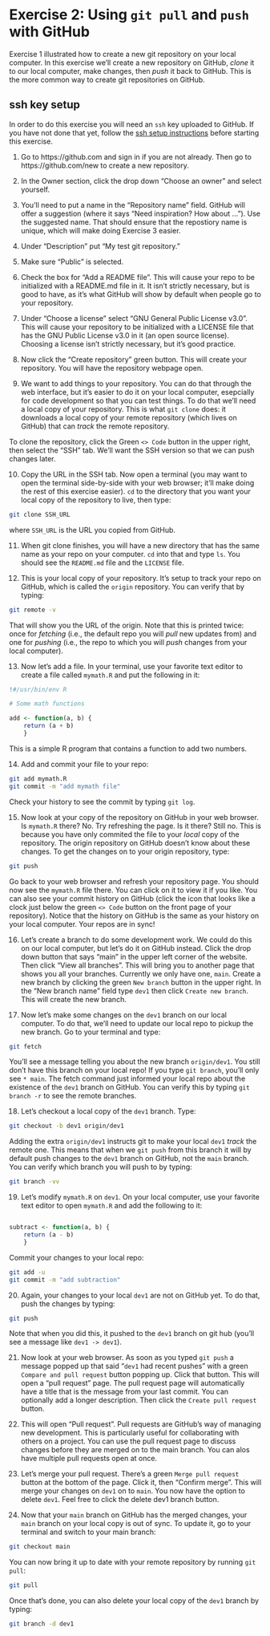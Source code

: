 # Exercise 2: Using `git pull` and `push` with GitHub

Exercise 1 illustrated how to create a new git repository on your local computer. In this exercise we'll create a new repository on GitHub, *clone* it to our local computer, make changes, then *push* it back to GitHub. This is the more common way to create git repositories on GitHub.

::: {.callout-important}
## ssh key setup
In order to do this exercise you will need an `ssh` key uploaded to GitHub. If you have not done that yet, follow the [ssh setup instructions](ssh_setup.qmd) before starting this exercise.
:::

1. Go to https://github.com and sign in if you are not already. Then go to https://github.com/new to create a new repository.

2. In the Owner section, click the drop down "Choose an owner" and select yourself.

3. You'll need to put a name in the "Repository name" field. GitHub will offer a suggestion (where it says "Need inspiration? How about ..."). Use the suggested name. That should ensure that the repostiory name is unique, which will make doing Exercise 3 easier.

4. Under "Description" put "My test git repository."

5. Make sure "Public" is selected.

6. Check the box for "Add a README file". This will cause your repo to be initialized with a README.md file in it. It isn't strictly necessary, but is good to have, as it's what GitHub will show by default when people go to your repository.

7. Under "Choose a license" select "GNU General Public License v3.0". This will cause your repository to be initialized with a LICENSE file that has the GNU Public License v3.0 in it (an open source license). Choosing a license isn't strictly necessary, but it's good practice.

8. Now click the "Create repository" green button. This will create your repository. You will have the repository webpage open.

9. We want to add things to your repository. You can do that through the web interface, but it's easier to do it on your local computer, esepcially for code development so that you can test things. To do that we'll need a local copy of your repository. This is what `git clone` does: it downloads a local copy of your remote repository (which lives on GitHub) that can *track* the remote repository.

To clone the repository, click the Green `<> Code` button in the upper right, then select the "SSH" tab. We'll want the SSH version so that we can push changes later.

10. Copy the URL in the SSH tab. Now open a terminal (you may want to open the terminal side-by-side with your web browser; it'll make doing the rest of this exercise easier). `cd` to the directory that you want your local copy of the repository to live, then type:
```bash
git clone SSH_URL
```
where `SSH_URL` is the URL you copied from GitHub.

11. When git clone finishes, you will have a new directory that has the same name as your repo on your computer. `cd` into that and type `ls`. You should see the `README.md` file and the `LICENSE` file.

12. This is your local copy of your repository. It's setup to track your repo on GitHub, which is called the `origin` repository. You can verify that by typing:
```bash
git remote -v
```
That will show you the URL of the origin. Note that this is printed twice: once for *fetching* (i.e., the default repo you will *pull* new updates from) and one for *pushing* (i.e., the repo to which you will *push* changes from your local computer).

13. Now let's add a file. In your terminal, use your favorite text editor to create a file called `mymath.R` and put the following in it:
```R
!#/usr/bin/env R

# Some math functions

add <- function(a, b) {
    return (a + b)
    }
```

This is a simple R program that contains a function to add two numbers.

14. Add and commit your file to your repo:
```bash
git add mymath.R
git commit -m "add mymath file"
```
Check your history to see the commit by typing `git log`.

15. Now look at your copy of the repository on GitHub in your web browser. Is `mymath.R` there? No. Try refreshing the page. Is it there? Still no. This is because you have only commited the file to your *local* copy of the repository. The origin repository on GitHub doesn't know about these changes. To get the changes on to your origin repository, type:
```bash
git push
```
Go back to your web browser and refresh your repository page. You should now see the `mymath.R` file there. You can click on it to view it if you like. You can also see your commit history on GitHub (click the icon that looks like a clock just below the green `<> Code` button on the front page of your repository). Notice that the history on GitHub is the same as your history on your local computer. Your repos are in sync!

16. Let's create a branch to do some development work. We could do this on our local computer, but let's do it on GitHub instead. Click the drop down button that says "main" in the upper left corner of the website. Then click "View all branches". This will bring you to another page that shows you all your branches. Currently we only have one, `main`. Create a new branch by clicking the green `New branch` button in the upper right. In the "New branch name" field type `dev1` then click `Create new branch`. This will create the new branch.

17. Now let's make some changes on the `dev1` branch on our local computer. To do that, we'll need to update our local repo to pickup the new branch. Go to your terminal and type:
```bash
git fetch
```
You'll see a message telling you about the new branch `origin/dev1`. You still don't have this branch on your local repo! If you type `git branch`, you'll only see `* main`. The fetch command just informed your local repo about the existence of the `dev1` branch on GitHub. You can verify this by typing `git branch -r` to see the remote branches.

18. Let's checkout a local copy of the `dev1` branch. Type:
```bash
git checkout -b dev1 origin/dev1
```
Adding the extra `origin/dev1` instructs git to make your local `dev1` *track* the remote one. This means that when we `git push` from this branch it will by default push changes to the `dev1` branch on GitHub, not the `main` branch. You can verify which branch you will push to by typing:
```bash
git branch -vv
```

19. Let's modify `mymath.R` on `dev1`. On your local computer, use your favorite text editor to open `mymath.R` and add the following to it:
```R

subtract <- function(a, b) {
    return (a - b)
    }
```
Commit your changes to your local repo:
```bash
git add -u
git commit -m "add subtraction"
```

20. Again, your changes to your local `dev1` are not on GitHub yet. To do that, push the changes by typing:
```bash
git push
```
Note that when you did this, it pushed to the `dev1` branch on git hub (you'll see a message like `dev1 -> dev1`).

21. Now look at your web browser. As soon as you typed `git push` a message popped up that said "`dev1 ` had recent pushes" with a green `Compare and pull request` button popping up. Click that button. This will open a "pull request" page. The pull request page will automatically have a title that is the message from your last commit. You can optionally add a longer description. Then click the `Create pull request` button.

22. This will open "Pull request". Pull requests are GitHub's way of managing new development. This is particularly useful for collaborating with others on a project. You can use the pull request page to discuss changes before they are merged on to the main branch. You can alos have multiple pull requests open at once.

23. Let's merge your pull request. There's a green `Merge pull request` button at the bottom of the page. Click it, then "Confirm merge". This will merge your changes on `dev1` on to `main`. You now have the option to delete `dev1`. Feel free to click the delete dev1 branch button.

24. Now that your `main` branch on GitHub has the merged changes, your `main` branch on your local copy is out of sync. To update it, go to your terminal and switch to your main branch:
```bash
git checkout main
```
You can now bring it up to date with your remote repository by running `git pull`:
```bash
git pull
```
Once that's done, you can also delete your local copy of the `dev1` branch by typing:
```bash
git branch -d dev1
```
